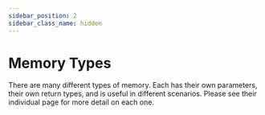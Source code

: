 ```yaml
---
sidebar_position: 2
sidebar_class_name: hidden
---
```

# Memory Types

There are many different types of memory.
Each has their own parameters, their own return types, and is useful in different scenarios.
Please see their individual page for more detail on each one.
